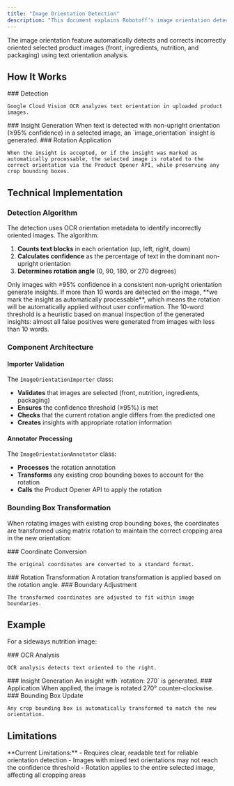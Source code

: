 ```yaml
---
title: "Image Orientation Detection"
description: "This document explains Robotoff's image orientation detection feature, which automatically corrects product image orientations using Google Cloud Vision OCR. It details the detection algorithm, technical implementation, bounding box transformation, and current limitations."
---
```



The image orientation feature automatically detects and corrects incorrectly oriented selected product images (front, ingredients, nutrition, and packaging) using text orientation analysis.

## How It Works

<Steps>
  <Step>
    ### Detection
    
    Google Cloud Vision OCR analyzes text orientation in uploaded product images.
  </Step>

<Step>
  ### Insight Generation When text is detected with non-upright orientation
  (≥95% confidence) in a selected image, an `image_orientation` insight is
  generated.
</Step>

  <Step>
    ### Rotation Application
    
    When the insight is accepted, or if the insight was marked as automatically processable, the selected image is rotated to the correct orientation via the Product Opener API, while preserving any crop bounding boxes.
  </Step>
</Steps>

## Technical Implementation

### Detection Algorithm

The detection uses OCR orientation metadata to identify incorrectly oriented images. The algorithm:

1. **Counts text blocks** in each orientation (up, left, right, down)
2. **Calculates confidence** as the percentage of text in the dominant non-upright orientation
3. **Determines rotation angle** (0, 90, 180, or 270 degrees)

<Callout type="info">
  Only images with ≥95% confidence in a consistent non-upright orientation
  generate insights. If more than 10 words are detected on the image, **we mark
  the insight as automatically processable**, which means the rotation will be
  automatically applied without user confirmation.
</Callout>

<Callout type="info">
  The 10-word threshold is a heuristic based on manual inspection of the
  generated insights: almost all false positives were generated from images with
  less than 10 words.
</Callout>

### Component Architecture

<Cards>
  <Card
    title="ImageOrientationImporter"
    description="Validates images, checks confidence thresholds, and creates insights with rotation information"
  />
  <Card
    title="ImageOrientationAnnotator"
    description="Processes rotation annotation, transforms bounding boxes, and calls Product Opener API"
  />
</Cards>

#### Importer Validation

The `ImageOrientationImporter` class:

- **Validates** that images are selected (front, nutrition, ingredients, packaging)
- **Ensures** the confidence threshold (≥95%) is met
- **Checks** that the current rotation angle differs from the predicted one
- **Creates** insights with appropriate rotation information

#### Annotator Processing

The `ImageOrientationAnnotator` class:

- **Processes** the rotation annotation
- **Transforms** any existing crop bounding boxes to account for the rotation
- **Calls** the Product Opener API to apply the rotation

### Bounding Box Transformation

When rotating images with existing crop bounding boxes, the coordinates are transformed using matrix rotation to maintain the correct cropping area in the new orientation:

<Steps>
  <Step>
    ### Coordinate Conversion
    
    The original coordinates are converted to a standard format.
  </Step>

<Step>
  ### Rotation Transformation A rotation transformation is applied based on the
  rotation angle.
</Step>

  <Step>
    ### Boundary Adjustment
    
    The transformed coordinates are adjusted to fit within image boundaries.
  </Step>
</Steps>

## Example

For a sideways nutrition image:

<Steps>
  <Step>
    ### OCR Analysis
    
    OCR analysis detects text oriented to the right.
  </Step>

<Step>
  ### Insight Generation An insight with `rotation: 270` is generated.
</Step>

<Step>
  ### Application When applied, the image is rotated 270° counter-clockwise.
</Step>

  <Step>
    ### Bounding Box Update
    
    Any crop bounding box is automatically transformed to match the new orientation.
  </Step>
</Steps>

## Limitations

<Callout type="warn">
  **Current Limitations:** - Requires clear, readable text for reliable
  orientation detection - Images with mixed text orientations may not reach the
  confidence threshold - Rotation applies to the entire selected image,
  affecting all cropping areas
</Callout>
